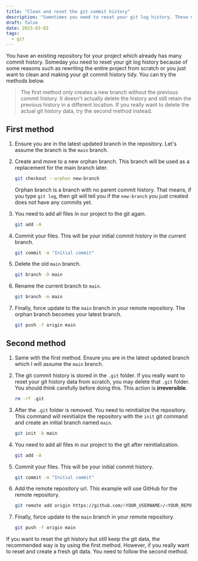 ```yaml
---
title: "Clean and reset the git commit history"
description: "Sometimes you need to reset your git log history. These methods making your branch has a fresh and clean git history state without the previous history log."
draft: false
date: 2023-03-03
tags:
  - git
---
```


You have an existing repository for your project which already has many commit history. Someday you need to reset your git log history because of some reasons such as rewriting the entire project from scratch or you just want to clean and making your git commit history tidy. You can try the methods below.

> The first method only creates a new branch without the previous commit history. It doesn't actually delete the history and still retain the previous history in a different location. If you really want to delete the actual git history data, try the second method instead.

## First method

1. Ensure you are in the latest updated branch in the repository. Let's assume the branch is the `main` branch.

2. Create and move to a new orphan branch. This branch will be used as a replacement for the main branch later.

    ```bash
    git checkout --orphan new-branch
    ```

   Orphan branch is a branch with no parent commit history. That means, if you type `git log`, then git will tell you if the `new-branch` you just created does not have any commits yet.

3. You need to add all files in our project to the git again.

    ```bash
    git add -A
    ```

4. Commit your files. This will be your initial commit history in the current branch.

    ```bash
    git commit -m "Initial commit"
    ```

5. Delete the old `main` branch.

    ```bash
    git branch -D main
    ```

6. Rename the current branch to `main`.

    ```bash
    git branch -m main
    ```

7. Finally, force update to the `main` branch in your remote repository. The orphan branch becomes your latest branch.

    ```bash
    git push -f origin main
    ```

## Second method

1. Same with the first method. Ensure you are in the latest updated branch which I will assume the `main` branch.

2. The git commit history is stored in the `.git` folder. If you really want to reset your git history data from scratch, you may delete that `.git` folder. You should think carefully before doing this. This action is **irreversible**.

    ```bash
    rm -rf .git
    ```

3. After the `.git` folder is removed. You need to reinitialize the repository. This command will reinitialize the repository with the `init` git command and create an initial branch named `main`.

    ```bash
    git init -b main
    ```

4. You need to add all files in our project to the git after reinitialization.

    ```bash
    git add -A
    ```

5. Commit your files. This will be your initial commit history.

    ```bash
    git commit -m "Initial commit"
    ```

6. Add the remote repository url. This example will use GitHub for the remote repository.

    ```bash
    git remote add origin https://github.com/<YOUR_USERNAME>/<YOUR_REPOSITORY>.git
    ```

7. Finally, force update to the `main` branch in your remote repository.

    ```bash
    git push -f origin main
    ```

If you want to reset the git history but still keep the git data, the recommended way is by using the first method. However, if you really want to reset and create a fresh git data. You need to follow the second method.
